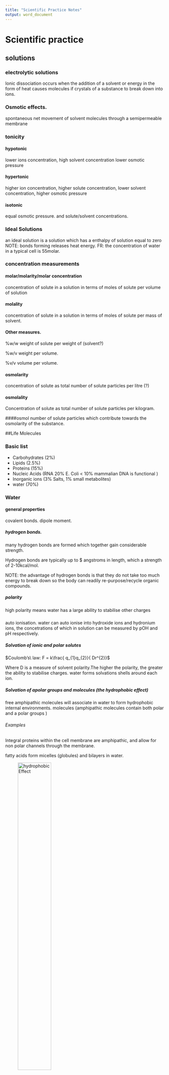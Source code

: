 ```yaml
---
title: "Scientific Practice Notes"
output: word_document
---
```



# Scientific practice

## solutions

### electrolytic solutions
Ionic dissociation occurs when the addition of a solvent or energy in the form
of heat causes molecules if crystals of a substance to break down into ions.

### Osmotic effects.
spontaneous net movement of solvent molecules through a semipermeable membrane

### tonicity

#### hypotonic
lower ions concentration, high solvent concentration lower osmotic pressure

#### hypertonic
higher ion concentration, higher solute concentration, lower solvent
concentration, higher osmotic pressure

#### isotonic
equal osmotic pressure. and solute/solvent concentrations.

### Ideal Solutions
an ideal solution is a solution which has a enthalpy of solution equal to zero
NOTE: bonds forming releases heat energy.
FR: the concentration of water in a typical cell is 55molar.

### concentration measurements

#### molar/molarity/molar concentration
concentration of solute in a solution in terms of moles of solute per volume of
solution

#### molality
concentration of solute in a solution in terms of moles of solute per mass of
solvent.

#### Other measures.
%w/w weight of solute per weight of (solvent?)

%w/v weight per volume.

%v/v volume per volume.

#### osmolarity
concentration of solute as total number of solute particles per litre (?)

#### osmolality
Concentration of solute as total number of solute particles per kilogram.

####osmol
number of solute particles which contribute towards the osmolarity of the
substance.

##Life Molecules

### Basic list
* Carbohydrates (2%)
* Lipids (2.5%)
* Proteins (15%)
* Nucleic Acids (RNA 20% E. Coli < 10% mammalian DNA is functional )
* Inorganic ions (3% Salts, 1% small metabolites)
* water (70%)

### Water

#### general properties
covalent bonds.
dipole moment.

##### hydrogen bonds.
many hydrogen bonds are formed which together gain considerable strength.

Hydrogen bonds are typically up to $ angstroms in length, which a strength of 2-10kcal/mol.

NOTE: the advantage of hydrogen bonds is that they do not take too much energy to break down so the body can readily re-purpose/recycle organic compounds.

##### polarity
high polarity means water has a large ability to stabilise other charges

#####
auto ionisation.
water can auto ionise into hydroxide ions and hydronium ions, the concetrations of which in solution can be measured by pOH and pH respectively.  

##### Solvation of ionic and polar solutes

$Coulomb’s\ law: F = k\frac{ q_{1}q_{2}}{ Dr^{2}}$

Where D is a measure of solvent polarity.The higher the polarity, the greater the ability to stabilise charges. water forms solvations shells around each ion.

##### Solvation of apolar groups and molecules (the hydrophobic effect)
free amphipathic molecules will associate in water to form hydrophobic internal environments. molecules (amphipathic molecules contain both polar and a polar groups )

###### Examples

Integral proteins within the cell membrane are amphipathic, and allow for non polar channels through the membrane.

fatty acids form micelles (globules) and bilayers in water.

![hydrophobicEffect](Images/FattyAcidsInWater.JPG){width=50%}

###### Septicaemia
Certain bacteria, respond to antibiotics by releasing proteins which punch holes in the cell surface membrane creating freely permeable pore through which cell contense can leak out, and killing the cells.


#### water and protein structure
water proteins can be buried in the interior of protein structures where they may furfill vital functions

##### examples
proteases only work if the have a water molecule imbedded within their internal structure, without this one molecule the entire enzyme becomes inactive.

other examples are reverse transcriptase and HIV protease and GST (detoxifying enzyme) which all rely on water molecules to function.

## Acids and Bases



### Bronsted and lowery
acids are proton donors
bases are proton acceptors.
difference between acid/base and its conjugate is a proton.

### lewis
acids are electron pair acceptors
bases are electron pair donors.

#### lewis bases
* alchohol
* organophosphates.

### buffering
relies on weak acids or bases which do nto fully dissociate.

# Scientific Reasoning

## Basic structures of an argument  

### Premises
A Premise is a statment. This statement may be true or false.

In science the orginial premise is known as the hypothesis.
this hypothesis will be tested, usually impirically.

### Conclusions
A conclusion should be well supported by all premises. The conclusion leads one to decide if the hypothesis is true fo false.


## A good argument
A good argument can be deductively, or nondecuctive but abductively, or inductively strong.

NOTE: Arguments can be invalid even if all of the premises and the conclusion are true. If they do not actually imply eachother then it is simply a collection of facts and not an argument.  

### Deductive arguments
$A \in B \wedge B \in C \rightarrow C \in B$

#### Conditional
$\exists P \rightarrow \exists Q$

#### Contrapositive
$\nexists P \rightarrow \nexists Q$

#### Converse
$\exists Q \rightarrow \, \exists P$

#### deductive validity
1. Are the premices true (this is difficult if not impossible to establish in mathematics. )
2. Do the premices guarentee the truth on the conclusion.
3. does the argument beg the question (Not really one of the criteria)

### Non deductive arguments
most of science is actually non deductive reasoning. science will often venture conclusions beyond the scope of observation (induction).

#### Inductive Reasoning
In Inductive reasoning premises are veiw as strong support of the truth of the conclusion. however they do not garuntee the truth of the conclusion. Induction allows for conclusions to be made about issues outside the scope of ovservation.

##### Inductive strength
two factor influence the inductive strength of an argument, sample size and bias.

### Deductive arguments

### Abduction
abductive arguments seek to explain what is observed, otherwise known as inference to best explination.

#### Abductive arguments
abductive hypothesies should be able to predict easily testable results, such that if the predicted result is achieved during experimentation then the validity of the hypothesis is supported, and if it is not the hypothesis can be rejected.

(Abductive arguments usually rely on a number of assumptions which can be supported by the predictive power of the argument)

NOTE: if testing two alternative theories H1 and H0 then a good test experiment will be set up such that the the observation of event P supports H0 and negates H1 and visa versa.

#### Evaluating Abductive Inferences.

##### Surprise principles
If an observation supports a hypothesis, then it must strongly favour that hypothesis over others with which it competes

In order to satisfy this principle:
1. the hypothesis should make no fasle predictions
2. Within the set of true predictions which the hypothesis makes, there should be predictions which are expected NOT to come true if the hypothesis is false (Is this not mixed up somewhere?)

##### Abductive fallacy
A widely used and accepted expination is not necessary at all plausible, (even if no competing explination exists)


### Making observations

obervations can be made by human senses as well as by sophisticated scientific equipment.


#### examples

##### Medelian genetics.
mendal made conclusions very far beyond his premises, abducting from color change to the existance and role of gentic elements.

## A bad argument

### Circular arguments.
$A \in B \rightarrow A \in B$


# Definitions

### Premise
A Premise is a statment. This statement may be true or false.

### Conclusion

### Bias
factors which may skew the results of a test in some form.

# Steriochemistry

## Rotamers

Isomers which can be interconverted by rotation (of a given part of the molecule)  about a particular bond

Different isomers are known as Isoforms.

NOTE: bonds within molecules can lengthed, shorted,bend and rotate, depending on what stresses are excerted upon them.

### Newman Projections
A visualisation of a moleculeviewed from the front.

  the front atom is reprisented as a dot
  the back atom is reprisented as a circle.

### Conformations

#### Staggered
Surrounding atoms/hydrogens are all equally spaced.

this conformation is more stable for two reasons

##### Steric Hinderance
in the eclipsed conformation outside atoms are forced to close to eachother, raising the energy level of the conformation

##### Hyperconjugation
stabilising interactions of the electrons in a $\sigma$-bond (usually C-H or C-C) with an adjacent empty or partially filled p-orbital or a $pi$-orbital to give an extended molecular orbital that increases the stability of the system)

#### Eclipsed
Outside atoms line up with each other.

#### Dihedral Angle

There is a whole range of conformations depending on the exact angle of rotation.
1. anti (180 orinetation)
2. gauche (60 orientation)


![Rotamer Energy Diagram](Images/RotamerEnergyDiagram.jpg)

##### Protiens
protiens also exibit a dihedral structure with peptide bods forming planes whith a given angle between them

![Proteins Dihedral Angle](Images/DihedralAngle.jpg)

this angle can be calculated which is very useful as most protein analysing techniques are very low res (for example obsorbance spectra to distinguish protein (max absorbance 280nm) from DNA/RNA (max absorbance 260nm)
)

###### Solving protein structure
1. complex maths in necessary (furner(?) transfer analysis)
2. complex measuring equipment is needed.

## Inantomers.

### Enantiomers
opposite conformation at all chiral centers.

#### Chiral compounds
a chiral compound consists of four separate atoms bonded to one central (tetrahedral,carbon) molecule.

NOTE: this central carbon atom will always be $sp^{3}$ hybridized.

##### Optical activity
certain molecules rotate plane polerised light to the right (dextrorotatory + ) or to the left (levorotatory - )

the exact degree of rotation depends on the length of substance which the light is shon through, the composition of the substance, and the optical properties of the substance.

###### Poleriser
only allows light of certain phases (that is light with a particular electric and magnetic component) through. the light alowed throguh is now plane polerised.

###### Analyser
observes/ analyses how light interacts with certain molecules.


### Diastereomers
opposite conformation at some chiral centers.

#### Allo Diastereomers

![Allo Diastereomers](Images/AlloDiastereomers.jpg)

#### Messo Diastereomers
2S3R mirror image is 2R3S,
also possilbe to be identical but rotated by 180 degrees.

![Messo Diastereomers](Images/MessoCompounds.jpg)

### Drawing structures

#### simple system
1. wedges indicate bonds coming out of the page
2. straight lines are in the line of the page.
3. dotted line are receding back out of the page.

#### Fisher Convention.
2 dimentional reprisentation of a three dimentional molecule.

The stereocentre furthest from the anomeric centre. The rotation brings about two distinct configurations, $\alpha$ and $\beta$ – anomers)
1. For sugars if the OH group is on the right it is a D sugar.
2. If it is on the left then it is an L sugar.
3. vertical lines reprisent atoms thatpoint away from the viewer.
4. horizontal lines reprisent atoms that point towards the viewer.
5. the point of intersection between thevertical and horizontal lines reprisents the centeral carbo atom.


NOTE: the anomernic carbon is the carbon single bonded to two oxygen molecules.

##### Amino Acids
NOTE: natural Amino Acids occur in the L form only.

NOTE: appart from glycine all amino acids are chiral.

###### D and L convention  
L amino acids have the $H_3N^{+}$ group on the left side, D antomers have it on the right side.

###### CORN.
along the line between th COO and N group, if R is left of the central Carbon atom the antomer is L, if R is right the antomer is D.

Alternative
if the molecule is orinetated with the H group dirrectly behind the centeral carbon. then if CoRN reads clockwise the antomer is a D amino acid, if it reads Anticlockwise it is an L amino acid.

###### R and S (find what R and S stand for)

more generally applicable

each atom around the central carbon is assigned a priority based on its atomic number (lower atomic number $\rightarrow$) lower priority. (if two atoms have equal atomic numbers then the atomic numbers of their side groups are checked and so on outwards until an order can be established)

###### Cahn-Ingold-Prelog Convention
Uses the R, S system but is still based on glyceraldehyde.
1. priorities are assigned
2. the molecule is orientated so that the lowest priority group is dirrectly behinf the central carbon atom.
3. if the remain molecules arrange clockwise in terms of priority (highest to lowers) the molecule is a R antomer, if they arrange counterclockwise the molecule is a S antomer

NOTE: D sugars have the R conformation and L sugars have the S conformation.

#### Racemates
rotate light equally in both dirrections with no net effect, usually made up of equal concnetrations of opposite chiral molecules.

#### chirality in nature
usually only one isomer is present due to enzymatic selection

#### chirality in drug design
It is vitally important that the right isomer is used.

##### examples
1. Prozac (S prevents migraine, R does nothing)
2. thyidol (?), both effective to supress morning sickness but wrong insomer can lead to birth defects.

#### Prochirality
A molecule is said to be prochiral if it can convert from achiral to chiral in a single chemical step. (such as the addition of a group to a planar $sp^2$ hybridized molecule, or by the substitution into a tetrahedral molecule.

##### Face
the dirrection/ orientation in which a molecule binds. )
Face is related to the need to assign prioritory values to differentiate between identical groups in a prochiral molecule. this identification and the idea of face is imprtant because enzymes will favour which one of the identical groups to act upon depending on its orientation with respect to the rest of the molecule (its face)

# Electrophoresis.

## Background.
Electro refers to the flow of electrons/current.
Phoresis refers to moviment (of sample elements)

### Definitions
Electrophoresis is a separation method where by charged molecules in solution, most commonly proteins of nucliec acids, migrate in respose to an electric field.

\newline
NOTE: As Electrophoresis is the moviment (of sample consitituents) under electric current,electrophoresis can only be used as a separation technique for molelecules which will move within an electric field ie charged molecules.

#### Cathode
The cathode is the negatively charged electrode. Cations (positively charged ions) will be attracted to and move towards the cathode during elecrophoresis.

#### Anode.
The anode is the positively charged electrode. Anions (negatively charged ions) will move towards the anode during electrophoresis.

### History
Arne tiselius.
nobel chemistry prize for electrophoresis and adsorbtion analysis, especially complex nature of ther serum proteins.

#### Cell
bend glass tube with electrolyte reservior containing cathode and anode, and a buffer containing sample molecules to be separated.
Horse serum tested gave four different bands. Albumin and 3 globulins ($\alpha, \beta \text{ and } \gamma$).


## Rate of migration

### Affecting fators

#### Field Strength.
Higher field strength will lead to faster moviment but it may also in turn heat up the gel destroying its structure.


#### Net charge (sample molecules)

#### Size
Smaller molecules will move faster as they have an easier path through the gel.

#### Shape
More spherical molecules will move faster and then linear molecules of the same molecular wieght, as they will be able to move through pores regardless fo their orientation. linear molecules will have to line up correctly (with their long side more of less purpendicular to the pore), to be able to pass through the pore.

supercoiled nucleic acids will migrate faster.

#### media/solution porperties.

##### Ionic strength
Higher ionic strength will lead to more shielding and hence slower moviment (?)

##### Viscosity
Higher viscosity will result in slowr moviment through the gel.

##### Temperature.
Higher temperature (provided the structure of sample consitiuets is not disrupted) will lead to faster moviment through the gel.

#### Voltage

#### Intercalculating dyes.


### Equation

$\mu=\frac{qE}{r}$

where:

  $\mu$=Mobility
  q= net charge
  E= field strength ($V.cm^{-1}$)
  r= molecular radius

NOTE: r is also commonly reffered to as frictional coefficient f, and is dependant on size.

#### Relating resistance, voltage, current, and power.

##### Ohms law
$V=IR$

Increased voltage with constant resistance increases current.
Increased current leads to increased heat which must be dissapated or it will be absorbed by the system. Too much heat can cause the sample to migrate irregularly within the sample lane, leading to sample bands which form a "smile", in the extreme case the gel can literally fall apart.


##### Power
$P=IV$ ($P=I^2R$)

## Set up
Slab gel electrophoresis can be performed ither horizontally or vertically. If run vertically samples are introduced into the wells at the top of the gel.


NOTE: In electrophoresis one parameter,  resistance, voltage, current, or power is always held constant.

##### Constant current
Velocity of molecules is constant, but heat is generated.

NOTE: velocty is dirrectly proportional to current.

##### Constant voltage
velocity will slow (over the course of the reaction), but heat is generated.

##### Constant Power.
Velocity slows, but heat generated is kept constant.


## Set up
Slab gel electrophoresis can be performed ither horizontally or vertically. If run vertically samples are introduced into the wells at the top of the gel.

### Electrode
The negative electrode is black. the positive electrode is red.

### Wells
The well are created by inserting a comb into the set up before the gel is set. Once the gel is set the comb can be removed, leaving evenly sized, evenly spaced wells where the teeth of the comb used to be.

#### Regular comb
The wells are separated by an "ear" of gel

#### Houndstooth comb
The wells are immediataely adjacent.

### Gel

#### Function
The solid support matrix inhibits convection and diffusion which would otherwise impede separation of molecules, and allows for a permanent record of the results. It can provide additional separation (by size) through molecular sieving.

NOTE: A perminant record is made through staining after running, and trichloroacetic acid which acts as a fixing agent for proteins.

#### Structure
Both agarose and polyacrilamide gels are porous in structre. A porous gel acs as a sieve by retarding or, in some cases, by completely obstructing the movment of macromolecules while allowing smaller molecules to migrate freely. A gel with a restrictive pore size can differentiate sample molecules based on size. Both gel types are also relatively electrically neutral.

### Polyacrylamide.
Polyacrylamide is a cross-linked polymer of arcylamide. It can be used to separate molecules from 0.2-500kD, eg most proteins and oligonucleotides.

NOTE: Acrylamide is a potent neurotoxin.

### Concentration
Polyacilamide gels\% are made at 3.5-20\% by mass.

### Agarose.

#### Structure
Agarose is a polysaccharide, harvested from rhodophyceae algal cell walls. Alternating sugar units form linear chains. These two subunits are $1,3-\beta-d-\text{galactose}$ and $1,4-\alpha-3,6-\text{anhydrogalactose}$. These chains are cross-linked via hydrogen bonding to form the porous matrix. Cooling a liquid form of the gel forms a matrix with an 'average' pore size.

To make the gel, a solid sample of agarose, in a random structure is heated from menting from $45-100^\circ C$, the inital gel structure begins to form as unifrom cooling takes place, and by the time the gel has cooled back to room structure it has taken on its final porous conformation. Agarose gel will dissolve again if immerced in boiling water only solidifying when the temperature is lowered to about $40^\circ C$

The pore size of the gel can be predetermined but by adjusting the cencentration of agarose in the gel.

Agarose gels are fragile as they are hydrocolliods and they are held together by the formation of weak hydrogen bonds and hydrophobic interactions.

NOTE: heat can break these H bonds breaking the matrix apart.


#### Function
Used for separating large molecules 8-800,000kD. Agarose is effective at separating these larger molecules, such as nucleic acids and protein complexes because of its larger pore size.


#### Concentration
Agarose gels are made to be 0.5-5\% agarose by mass.

### Buffer
In most electrophoresis units the gel is mounted between two buffer chambers containing separate electrodes so that the onyl electrical connnection between the two chambers is through the gel.

#### Function
The function of buffer is to carry current and protect samples.

#### Types
 #. Tris Borate EDTA (TBE).
 #. Acetate EDTA (TAE).
 #. Tris Phosphate EDTA (TPE) used most often for DNA.
 #. 10mM sodium phosphate buffer: used for RNA.

Buffer additives can also modify sample molecules such as (denaturing agents)

### Dye
Tracking dye is loaded to keep track of the moviment of sample consituents on the gel, the tracking dye is visible during the electrophoresis process and moves just ahead of the samples.

### Loading adgent/dye
The loading adjent or density agent is used to to weigh down the sample so that it remains in the wells, and does not move through the buffer above the gel.

## Detection
Bands are ditected on the gel by staining during or after electrophoresis using a number of different stains.

### Stains

#### Ethidium Bromide
Ethidium Bromide is used to mark double stranded DNA. It is flourescent under UV light.  

#### SyBr green or Sybr gold.
Used to stain single or double stranded DNA, or for RNA.

#### Silver stain
Siler stain is a more sensitive tha the SyBr gells but is also used for single or double stranded DNA or for RNA, or even for proteins.

#### Coomassie blue
Commassie blue is used for proteins.

## Interpretation
Molecular weight markers, using fragments of known size are run along side sample for comparison. A semiquantitive measure can also be obtained by comparison of band intensity.


## Proteins
The net charge on proteins is derrived from amino and carboxylic groups on it sode chains and terminals.

### Charge

#### PH
Charge is dependant on pH as R groups of the protein will posses different charges based on the pH of the solution. The exact responce of a given protein to PH change will depend on the particular amino acids which make up that specific protein.

NOTE: Proteins are amphoteric as they possess both basic and acidic amino acids.

## Nucleic acids
 Nucleic acids are loaded at the the cathode and move towards the anode,  
### Charge
Nucleic acids are always negatively charged due do their phosphate backbone.

## RNA

### Process

#### Buffer
RNA is heated in dilute formamide or glyoxal(which form part of the buffer solution) to prevent formation of secondary structures. Therefore RNA electrophoresis is said to use denaturing gels.

#### Quality
RNA qualtiy can be determined by the relative intensity of the 18s rRNA and 28s rRNA bands. In a pure sample the ration is expected to be, 28:18 $\equiv$ 2:1.

NOTE: 28s rRNA comes from the cells main ribosomes. 18s rRNA comes from mitochondirial, or choroplastic(?) ribosomes.



## Temperature

### Polymerization

#### Exothermic reaction

#### Gel irregularities
Pore sizes may differ.

### Electrophoresis

#### Denaturation of proteins
Denatured proteins can also lead to the smile effect.

#### Change in buffer.
Some buffers will change their pH based on the temperature, which leads changes in protein charge and moviment.

## Pulse field gel electrophoresis (PGFE)

### Process
PGFE used two or more alternating electric fields. Larger molecules will take longer to reorrientate than smaller molecules hence separation is on the basis if size.

### Function
PGFE is used to separate large DNA fragemtns up to 12Mb.

## Function

### Nucleic acid Separation

### Analysis of protein purity

### Separation of DNA and RNA.

### Determination of the isolelectric point. (Proteins)

### Estimation of native size (Proteins)



NOTE: $\text{Dalton}=g.mol^{-1}$

# Immunology

## Background
Microscopic organism have been observable since the 1670s whith the production of the first microscopes. These organsisms can be unicelluat or multicellular, proaryotic or eukaryotic. The most common micro-organims are bacteria, archae, and fungi, with viruses forming a separate brannch of non living micro molecules.

### Robert Koch
Koch came up with a method for confirming the relationship between a particular micro-organism and a particular disease known as kochs postulate for which he won a nobel prize.

#### Kochs postulate
Kochs postulate can be spilt into a number of steps/ requirments. If and only if all of there requirments are met then the microorganism in question can be considered to be the causative agent of the disease.

##### Requirments
(The microbe must be obervable present in every  case of the disease. )  #. The microbe must be obervalbe/ isolated from a sick individual
 #. The microbe after isolation and identification is cultured in the lab and then injected into another healthy individual.
    #. The healthy individual must become sick (ie injected microbe causes the disease in a healthy individual)
    #. The same microbe must be present/ isolated from the newly infected individual.

NOTE: Positive identification of the microbe will rely on microscope work.

### Non Pathogenic microbes.  
Not all micro-organisms are pathogenic. In fact humans have many mutualistic or commensal microbes living in and on them. These microbes are collectively reffered to as the microbiome and account for 1-2 kg of an average individuals weight.  


### Defintitions.

#### Prokaryotes

Prokaryotes are classified as they are lving organsism which consist of cells, but lack a nucleus. They do have a cell wall, but lack a cytoskeleton, internal membranes, organelles. In general they are also quite small <$5\mu m$ in diameter, and are always unicellular.

#### Eukaryotes.
Eukaryotes are living organisms comprised of cells which possess a nucleus. Eukaryotes are generally large cells .$10 \mu m$ and can be uni or multicellular. Eukarryotic cells contain a cytoskeleton, internal membranes, organelles and in some cases a cell wall (such as in plants and fungi)

#### Pathogen
A pathogen is an infectious micro-organsim that causes disease.

##### Examples

###### Potato blight
Plant fungal infection resonsilbe for irish famine in the 1800s

###### Bacteriophage
Phages are viruses which infect bacteria, they may provide an alternative treatment to some antibiotics.

###### Rinderpest
A Cattle Virus which killed 90\% of cows in SA in the 1890s. (the virus is now eradicated)

###### Bacillus thuringiensis (Bt)
Bacterial which kills a particular insect which ingests it, it has been used in commercial pesticides.


#### Host.
A host is the species/individual which becomes infected, and gets sick from a pathogen. This host will mount an immune response against the pathogen. Any form of living organism can be a host.

NOTE: many pathogens are sepcies specific infection only one particular host for example HIV infects humans where as SIV infects monkeys(?)

#### Immunology
Immunology is the study of the immune system, that is ther study of the bodies natural protection from foriegn macromolecules (worm, parasite, viral protein etc) or invading organism and respoces to them.

#### Immune system
A collection of specialsied tissues and cells which can, recognise pathogens, distinguish self from non self molecules/cells, and react to eliminate pathogens.

NOTE: Unicelluar prokaryotes like bacteria have a versy simple enzyme based defence system called CRISPR.

Eukaryotes: invertibrates, plants, and vertibrates all have innate immunity.

Jawed vertibrates have a particularly advanced immune system which includes adaptive immunity.


### Domains of life.
As well as being separated in prokaryotes and eukaryotes life is also separated into three domains, an idea first concieved by Woese.

#### Bacteria
Prokaryotes

##### Common human pathogens
Bacteria in general are common human pathogens, although by no means will all bacterial species be pathogenic.

#### Archaea
Prokaryotes

##### Common human pathogens
Archaea live in extreme environments and therefore are not pathogen to humans as the human body does not provide a suitable environment for their growth.

#### Eucaryota
Eukaryotes.

##### Common human pathogens
Animals, Funig, Flagellates, Trichomonads, Microsporia, and Diplomonads are all common human pathogens.

### Common human Pathogens.

#### Bacteria
eg escherichia coli.

##### Description
Single celled organisms without a nucleus.

##### Human diseases
Strep throat, Staph infeftions, tuberculosis, food posioning, tetanus, pneumonia, syphilis.

#### Viruses
eg Herpes virus

##### Description
Thread-like particles that reproduce using host cell machinary.

##### Human diseases
Common cold, flu, genital herpes, cold sores, measles, AIDS, genital warts, chicken pox, small pox.

#### Fungi
eg Death cap mushroom

##### Description
Simple organisms including mushrooms and yeasts, which can grow as single cells or threadling fillaments of coencytic cells.

##### Human diseases
Ring worm, Athlete's foot, tinea candidiasis, histoplasmosis, mushroom posioning.  

#### Protozoa
eg Giardia lamblia

##### Description

Single celled organism with a nucleus.

##### Human diseases
Malaria, "travelers diarrhea", giardiasis, trypanosomiasis ("sleeping sickness")

## Innate Immunity
The inate immune system has components which naturally exist in the body and which can respond very fast (to patterns of amino acids of saccharides). The system does not have to learn or develop over time, but is not very sepcific and has no memory (ie the respoce will be indetical if the infectino reoccurs. )

### Why innate immunity is necessary
Pathogen can multiply very fast. Ecoli for examples doubles every 30 minutes leading to $2 \cdot 10^{143}$ bacteria in # days. whereas the adaptive immune system requires at least 3 days, and potentially closer to 14 days to respond.

### Barriers
Barriers inclue many tissues and organs within the body. The barriers can also take non many different forms such as anatomical,mechanical, chemical, and microbial.

#### Skin
The skin predominately a physical barrier, but can also be considered a chemical barrier due to its lower PH

#### Mucous membranes
Mucous membranes are present in the respiritory and reproductive tract and also pose a predominately physical barrier to pathgens trapping them in the mocus layer.

#### Microbiome
A microbial barrier the mcrobiome acts to full up all of the availbe ecological niches for microprganisms in the human body provind competition for any pathogen seeking to invade.

#### Stomach
The stomach poses a cheimcal barrier due to its very low pH and high enzyme content.


### Pathogen recognition
Non specific, recognises pathgen patterns.

### Receptors
Small set/ limited variety.

### Memory
No memory mechansims, subsequent exposures illicit an identical responce.

### Speed
Immediate responce, within hours.

### Species
All vertibrates.

### Cells and tissues

#### Barriers
Anatomic and physiological, such as inflamation.

#### Cells general
phagocytes, NK cells,

#### Humoral
Complement antimicrobial peptides.

### Cell types

#### Granulocytes

##### Functions
 #. Phagocytosis
 #. Cytolysis (Cytotoxic)
 #. Cytokine production/release

##### Neutrophils

##### Basophils

##### Eosinophils
 #. Allergic reactions

#### Lymphocytes

##### NK cells.
 #. Cytolysis
 #. Cytokine release/production

#### Monocytes
##### Functions
 #. Phagocytosis
 #. Antigen presentation
 #. Cytokine production/release

##### Monocyes

##### Macrophages.

##### Dendritic cells.


## Adaptive immunity
Components respond specifically to the invading pathogen. A memory is developed for that pathoen,and the responce to subsiquent infections with of that pathogen are much faster and more vigorous.

### Pathogen recognition
Very specific recognises particular pieces of particular pathogens.

### Receptors
Very large variety.

### Memory
Memory from one exposure leads to increased responce on subsequent exposures.

### Speed
Several days are required for responce to develop, unless it is a memory responce in which case the responce is very fast.

### Species
Only jawed vertibrates

### Cells and tissues.

#### Cells General
B and T cells.

#### Humoral
Antibodies.

## Physical barriers
Physical barriers such as the skin provide the first line of defence to any prosepctive antigen.

NOTE: a disease which inavdes physical barriers, the innate and the adaptive immune system will become a chronic infection.

### Cells.

#### T lymphocytes

##### CD4 T Cells
 #. Cytokine production

##### CD8 T Cells
#. Cytolysis (Cytotoxic)

#### B lymphocytes.

 #. Antibody production/release
 #. Antigen presentation.

## Location of the immune system

### Blood.
Cells (ie white blood cells)
Consitiuets of the blood plasma.

NOTE: some immune disorders can de diagnosed purely by lookign at blood samples.

#### Cell types
Cetrifugation of blood gives three layers.

##### bottom layer
Contains red blood cells (Erythrocyes), and makes up about 45\% of the blood. Red blood cells are specialised to carry oxygen.


##### Middle Layer (Buffy coat)
Contains white blood cells (leukocytes),and platlets  makes up about 1 \% of the blood. Platelets thrombocytes are important for blood clotting.

##### Top layer
Plasma makes up about 55\% of the blood. The plasma contains immune system non-cellular components such as antibodies, and complememnts.

### Tissues fluid

### Lymph
The lymph is very similar to blood plasma, and contains lynphocytes and other white bloof cells in addition to tissue fluid. It also contains waste products alogn with bacteria and proteins.

The lymph circulatory system is not closed, like blood vessels are, Rather lymph enters the lymph in cappilary beds and is returned to the blood vial the subclavina veins.

Lymphocytes within the lymph are concentrated at the lymph nodes.


### Tissues and organs.

#### Lymph nodes and vessles.

#### Physical barriers such as skin

#### Specialised organs such as appendix and tonsils.

#### Gut and lungs.

#### Mocosal surfaces.

#### Bone marrow and thymus.


## Leukocytes.

### Granulocytes
Cells contain lots of small granules visible under a micropscope. The nucleus is subdivided into sections. Theses cells are also known as polymorphonuclear PMN cells.

#### Neutrophils

#### Basophils

#### Eosinophils


### Lymphocytes
no granules, one smooth nucleus

#### T cells

#### B cells

#### NK cells


### Monocytes.
monocytes remain mononcytes when in the blood once they move out into the tissue they differentiate into macropahges and dendtritic cells.

#### Macrophages

#### Dendritic cells
no granules, one smooth nucleus. Monocytes are slightly larger and have rougher edges than lymphocytes.

## Immune system development.

### Haematopoiesis
Haematopoiesis  is the development of blood cellular components. It occurs in hramatopoietic stem cells (HSC) found in the bone marrow. Thses HSCs give rise to all blood cell types incuding platelets, red blood cells, and white blood cells.


NOTE: in a healthy person about $10^{12}$ new blood cells are produced every day.

## Identifying Immune cells
The size and complexity of an immune cell, along with surfae markers are used to indentify a particular immmune cell type. Each cell displays partilucar types of proteins on its cell surface known as cluster of differentiation (CD) markers. There are approximately 350 differe tCD atigents for human white blood cells.

### Florencent tagging
Fourecently tagged antibodies specific to particular cell surface recpetors could be used to indetify a particular cell type known to have those recepors as the florecently tagged antibodies would bind to those receptors and cells in question would glow a particular color when viewed under a (florescent) microscope.

### Flow cytometry
Flow cytometry also uses specific florecent tagging but includes considerations of the size and compelxity/granularity of the cell to give a unique identification.


NOTE: Stem cells are undifferentiated biolgical cells which could give rise to a variety of different specialised cells.

### Markers for common cells.

#### HSC (stem cells)
CD34

#### Leukocytes (All WBS)
CD45

#### Monocytes
CD14

#### Dendritic cells
CD11

#### Granulocytes.
CD66

#### Lymphocytes

##### NK cells.
CD56
CD16

##### B Cells
CD19
CD20

##### T Cells
CD3

##### Cytotoxic T cells
CD8

##### Helper T cells
CD4

## Immune cell functions

### Phagocytosis

Phyagocytic cells include macropahges dendritic cells and neutrophils.

#### Step #1 Chemotaxis
The macrophaphage sences the pathogenic cells/moelcules, and is attracted towards it by chemical signal transduction, leading to an active chase.  

#### Step #2 Binding
The macrophage extends it pseudopodia to "catch" the pathogen, sticking strongly to it.

#### Step #3 Ingestion
The pathogen is engulf into the macrophage by means of endocytoses, such that the pathogen is now contained within a vacuole (phagosome) within the cell.

#### Step #4 Digestion
Lysosomes within the macrophage fuse with the phagosome introducing lysosomal enzymes to destroy/digest the pathogen.(Lysosomes contain reactive oxygen species in addition to their proteases). The phagocyte is digested/degraded into smaller pieces.

#### Step #5 Exocytosis .
The waste material remaining after diggestion is released by exocytosis  
#### Step #6 Antigen presentation.
some of the digested pathogen constituents are retained and used for  antigen presentation.

#### End result
Destruction of micro-organisms, antigen presentation, and cytokine release.

### Antigen presentation
After phagocytosis the phagocytes retains small pieces of the pathogen, known as antiges. Theses antigens are displayed on the surfacae of the phagocyte, in effect signallying that the pathofen has been detected. This Form of antigen presentation occurs only in phagocytic cell types, (also known as anitgen presenting cells).

#### HLA (MHC)

## Defence mechanisms of the immune system

### Phagocytosis .
Chopping up, degrading the phagocyte

### Cytokines.
Cytokines act to comminicate the presence of an atigen to other immune cells stimulating these cells to take part on the immune responce. antibodies, antigen presentation and inflammation can also act in this regard.

### Cytolysis
Cytolysis involves the injection of cytotoxis into the pathogen of an infected host cell, to distrupt its cell membrane or cell wall, causing its content to leak out and the cell itself to die.

The effectors of cytolysis are complement, cytotoxic granoules and antimicrobial peptides.

### Neutralisation
Antibodies can bind to the pathogen blocking it from binding or entering host cells.

### Cell secretions

#### Neutrophils
Secrete antimicrobial peptides, cytokines and perforin/ cytotoxic granules which lyse target cells.

#### Cytotoxic T cells
Secrete cytokines,(chemical messengers), Perforin of cytotoix granules.

#### NK Cells
excrete perforin/ cytotoxic granules.

#### B cells
Excrete antibodies.

# Microorganisms. 

<<<<<<< HEAD
<<<<<<< HEAD


# Course Background.
=======
# Course Background.

The course is a high level background, very little detail.
Textbook: Tortora.

## Background.
Not full notes are provided, no notifications for new content uploads to sakai, A lot of work outside the scope of the lectures is not included/focussed on.
Everything in the prac manual is included.

### Types
There are six(?) main types of microorganisms namely: fungi, bacteria, viruses, protozoa, Archaea and algae.

# Microorganisms.
Bacteria and viruses are considered to be microorganisms, the 'cut off' is that a microscope is required.
=======
## Course Info 
The course is a high level background, very little detail. Not full notes are provided, no notifications for new content uploads to sakai, A lot of work outside the scope of the lectures is not included/focussed on. 
Everything in the prac manual is included. 

## Background. 
Microorganims are very small organisms such as bacteria and viruses, generally to be considered a microorgansim, and orgainism must be so small that it cannot be seen with the naked eye. 

## Nomenclature.
The Linnaeus system of classification is used. Any given organism is described by its genus, in combination with a specific epithet, i.e. it's species name, For example *Staphylocuccus Aureus*

<<<<<<< HEAD
Microorganims are both producers and decomposers, (they produce organic sugars both by photoynthesis and by chemolithotrophic.

## Appilications.
The two major applications of microorganisms are in production of fermented foods and beverages (for example beer/ethanol in any alcohol and yogurt) and industrial chemicals for example insulin.
Another example is a pair of jeans. The bleach used derrives from peroxidase in mushrooms, the indigo die is derrived from *Escherichia coli*. Even the (plastic) buttons can also be made by bacteria which can be manipulated to produce poly--toante, by manipulation (?) (or is in maniputed to produce plastic )


### Human impact.
Microorganisms can lead to food spoilage. When humans eat food contaminted with microorganisms they are t risk of severse sickness of even death, either because the microorganism themselves are toxic or because some product of their metabolism, eg a waste product is. Closely related is the risk of infection from ingesting a pathogenic micro-organism.

#### Aseptic techniques.
Aseptic technique are used to avoid contamination of microorganism samples under study in the laboritory. One major source of contamination is the air itself. Millions of bacteria fall on each $m^2$ of the earths surface per day.

##### Agar plates
An agar plate consists of the agar medium, a gelly like substance extracted from seaweed which is used to form a regular support matrix to which food sources, such as sugars and proteins are added.

## Lab safety
If agar plates are cultivated with sucessive imprints of a persons fingers, normally by the sixth plate there are still enough microorganism transferred that significant growth is observed.

## Nomenclature.

The linnaeus system of classification is used. Any given organism is described by its genus, in combination with a specific epithet, i.e. it's species name, For example *Staphylocuccus Aureus*

NOTE: Genus and species names should always be italisized, (or underlined when hand written). Furthermore the first time a microorgansim is reffered to in a text its full name should be given, after which the genus name can be abbreviated to an initial.

## Bacteria

### Cellular consituents.
Bacteria are prokaryotes, so lack a nucleus and associated nuclear membrane.

#### Cell wall  
All bacteria have a cell wall, and these cell walls contain peptidoglycans.

### Replication
Bacteria replicate most commonly by binary fission.

#### Binary fission
Binary fission results in two approximately equally sized daughter cells, which are genetically identical. This form of reproduction is assexual.

### Energy Source.
Bacteria can oxidise organic or inorganic chemicals, to produce energy. Some are also capable of photosynthesis.

NOTE: The ability to produce energy by oxidation of inorganic chemicals is relatilvely unique to bacteria.

## Archaea
NOTE: Archae are often covered in less detail not because they are far less widespread or numberous than other microorganisms but becuase they are relatively unstudied. The lack of study is explained by their extreme habitats making them harder to sample/collect and grow in labs, and the related fact that they seldom interact with humans and do not act as human pathogens.

### Cellular Components.
Archaea are prokaryotes.

### Cell walls
Not all archae possess cell walls and those that do, do not contain peptidoglycans.

### Habitat
Archaea live in a diversity of 'extreme' envirments.

#### Methalogens
Methalogens live in environments which contain lots of methane producing bacteria (methane is a waste product of their metabolism).

#### (Extreme) Halophiles
Live in very high salt concentrations.

#### (Extreme) Thermophiles.
Live in very high temperature environments. ($>115^\circ C$  easily)

NOTE: The combined biomass of all bacteria under the surface of the earth is greater than the combined biomass of all plants and animals on the earth.

## Fungi

### Cellular consituents.
Fungi are eukaryotic.

#### Cell wall
All Fungi posses cell walls made of chitin.

#### Energy source.
Fungi metabolised organic molecules for an enery source.

### Higher organisation
Fungi can be unicellular in the case of yeasts, or multicellular in the case of molds and mushrooms. Multicelluar fungi consist of a mass of filamentous hyphae which together form a tangled mess known as the mycelium.  

### Reproduction
Fungi can reporduce both sexually and assexually.

### Life cycle
Fungi can be parasitic or free living.


## Protozoa
Absorb/ ingest organic materila.

### Motility
May be motile, due to the presence of flagella.


### Reproduction
Protozoa can reproduce both sexually and assexually.

### Life cycle
Protozoa can be parasitic or free living.

## Algae

### Cellular components.
Algae are eukaryotes,

#### Cell wall
Algae posses a cellulose cell wall.

### Energy Source
Photosynthesis is used to produce (more more accurately store energy) in the form of carbon sugars.

NOTE: photosyntheisis is not necessarily oxygenic, i.e. it does not necessarily involve the formation of oxygen.

### Reproduction
Algae reproduce sexually and assexually

### Energy source.
Algae can use the oxygen they generate in photosynthesis for their respiration, and in general to produce oxygenic compounds.

### Morphology
Strikingly algae can become unusually large for single cellular organisms, eg giant kelp.

## Viruses.
Viruses are acelluar.

### Genetic material
Viruses can contain either DNA or RNA as their genetic material.

NOTE: All other microorgansims rely predominately on DNA but also contain an RNA component (eg rRNA) so extracting pure DNA or pure RNA is difficult. In the case of viruses however either exclusively DNA or exclusively RNA will be present.

### Numerosity and distribution
Viruses may in fact be the most numerous microorganisms. The evidence for this claim lies in the fact that for all studied bacteria at least one bacteriophage specific to that bacterial species has been discovered, and in fact it is currently thought that there are at least two bacteriophages per bacterial species one with a lytic and one with a lysogenic life cycle. Furthermore for each infected bacteria there will be on the order of $10^8$ phage, hence as bacteria were suspected to be the most numerous, viruses (in terms of the phage component alone) can be considered to be the most numerous.

## Multicelluar animal parasites.
These species are considered to be microorganims in the sense that they have a stage fo their life cycle which is microscopic, this is far from the general classification system however.


### Cell constituents.
Multicellular animal parasites are exclusively eukaryotic.

### Higher organisation
they are by definintion multicellular.

### Jeans example. 
Theoretically an entire pair of jeans could be made from microorganism derrived products. The indigo dye used is derrived for *E. coli*. The bleach used is derrived from peroxidase in mushrooms, even the buttons could be made from plastics which bacteria can be manipulated to produce. 
=======
NOTE: Genus and species names should always be italicized, (or underlined when hand written). Furthermore the first time a microorganism is referred to in a text its full name should be given, after which the genus name can be abbreviated to an initial.

### Lab safety
If agar plates are cultivated with successive imprints of a persons fingers, normally by the sixth plate there are still enough microorganism transferred that significant growth is observed.

### Lab techniques

#### Aseptic techniques.
Aseptic technique are used to avoid contamination of microorganism samples under study in the laboratory. One major source of contamination is the air itself. Millions of bacteria fall on each $m^2$ of the earths surface per day.

## Bacterial structure and function

### Learnign Outcomes.


#### Aseptic techniques.
Aseptic technique are used to avoid contamination of microorganism samples under study in the laboritory. One major source of contamination is the air itself. Millions of bacteria fall on each $m^2$ of the earths surface per day.

#### Agar plates
An agar plate consists of the agar medium, a jelly like substance extracted from seaweed which is used to form a regular support matrix to which food sources, such as sugars and proteins are added.

### Electron micrograph 
An electronmicrograph is prepared the following process: 

 #. bacteria are spun into a liquid gel medium. 
 #. the cell is solidified and dehydrated with ethanol, and then placed in a block of (liquid?) resin, which is relatively hard but soft enough to be cut by the diamond (or occasionally) glass blade cutter.
 #. nm thick sections are sliced off the block and float off onto water from which they are retrieved with the use of a special grid, and fixed onto a slide. 


 
 NOTE: literally hundereds of slides would be required to build up a 3D image, which even then would be distorted by the process of dehydration. 

## Ecological niche
Microorganism are both producers and decomposers, (they produce organic sugars both by photosynthesis and by chemolithotrophic. 
Microorganisms can be mutualists, some are pathogens. The are also vital in maintaining the geochemistry planet cycle.

## Anthropic Appilications. 
The two major applications of microorganisms are in production of fermented foods and beverages (for example beer/ethanol in any alcohol and yogurt) and industrial chemicals for example insulin. 

### Jeans example. 
Theoretically an entire pair of jeans could be made from microorganism derived products. The indigo dye used is derived for *E. coli*. The bleach used is derived from peroxidase in mushrooms, even the buttons could be made from plastics which bacteria can be manipulated to produce. 

NOTE: The production of plastics is related to the natural pathway for the production of bicarbonates (?). 

### Anthropic impact. 
Microorganisms can lead to food spoilage. When humans eat food contaminated with microorganisms they are at risk of severe sickness of even death, either because the microorganism themselves are toxic or because some product of their metabolism, eg a waste product is. Closely related is the risk of infection from ingesting a pathogenic micro-organism. 

## Overview of microorganim types.

### Bacteria

#### Cellular consituents.
Bacteria are prokaryotes, so lack a nucleus and associated nuclear membrane.

##### Cell wall
All bacteria have a cell wall, and these cell walls contain polypeptides.

#### Replication
Bacteria replicate most commonly by binary fission.

##### Binary fission
Binary fission results in two approximately equally sized daughter cells, which are genetically identical. This form of reproduction is asexual.

#### Energy Source.
Bacteria can oxidize organic or inorganic chemicals, to produce energy. Some are also capable of photosynthesis.

NOTE: The ability to produce energy by oxidation of inorganic chemicals is relatively unique to bacteria.

NOTE: The combined biomass of all bacteria under the surface of the earth is greater than the combined biomass of all plants and animals on the earth.

### Archaea
NOTE: Archae are often covered in less detail not because they are far less widespread or numerous than other microorganisms but because they are relatively unstudied. The lack of study is explained by their extreme habitats making them harder to sample/collect and grow in labs, and the related fact that they seldom interact with humans and do not act as human pathogens.

#### Cellular Components.
Archaea are prokaryotes.

#### Cell walls
Not all archae possess cell walls and those that do, do not contain polypeptides.

#### Habitat
Archaea live in a diversity of 'extreme' environments.

##### Methalogens
Methalogens live in environments which contain lots of methane producing bacteria (methane is a waste product of their metabolism).

##### (Extreme) Halophiles
Live in very high salt concentrations.

##### (Extreme) Thermophiles.
Live in very high temperature environments. ($>115^\circ C$  easily)

### Fungi

#### Cellular consituents.
Fungi are eukaryotic.

##### Cell wall
All Fungi posses cell walls made of chitin.

##### Energy source.
Fungi metabolized organic molecules for an energy source.

#### Higher organisation
Fungi can be unicellular in the case of yeasts, or unicellular in the case of molds and mushrooms. Multicellular fungi consist of a mass of filamentous hyphae which together form a tangled mess known as the mycelium.

#### Reproduction
Fungi can reproduce both sexually and asexually.

#### Life cycle
Fungi can be parasitic or free living.


### Protozoa
Absorb/ ingest organic material.

#### Motility
May be motile, due to the presence of flagella.


#### Reproduction
Protozoa can reproduce both sexually and asexually.

#### Life cycle
Protozoa can be parasitic or free living.

### Algae

#### Cellular components.
Algae are eukaryotes,

##### Cell wall
Algae posses a cellulose cell wall.

#### Energy Source
Photosynthesis is used to produce (more more accurately store energy) in the form of carbon sugars.

NOTE: photosynthesis is not necessarily oxygenic, i.e. it does not necessarily involve the formation of oxygen.

#### Reproduction
Algae reproduce sexually and asexually

#### Energy source.
Algae can use the oxygen they generate in photosynthesis for their respiration, and in general to produce oxygenic compounds.

#### Morphology
Strikingly algae can become unusually large for single cellular organisms, eg giant kelp.

### Viruses.
Viruses are acellular.

#### Genetic material
Viruses can contain either DNA or RNA as their genetic material.

NOTE: All other microorganisms rely predominately on DNA but also contain an RNA component (eg rRNA) so extracting pure DNA or pure RNA is difficult. In the case of viruses however either exclusively DNA or exclusively RNA will be present.

#### Numerosity and distribution
Viruses may in fact be the most numerous microorganisms. The evidence for this claim lies in the fact that for all studied bacteria at least one bacteriophage specific to that bacterial species has been discovered, and in fact it is currently thought that there are at least two bacteriophages per bacterial species one with a lytic and one with a lysogenic life cycle. Furthermore for each infected bacteria there will be in the order of $10^8$ phage, hence as bacteria were suspected to be the most numerous, viruses (in terms of the phage component alone) can be considered to be the most numerous.

### Multicelluar animal parasites.
These species are considered to be microorganism in the sense that they have a stage of their life cycle which is microscopic, this is far from the general classification system however.

#### Cell constituents.
Multicellular animal parasites are exclusively eukaryotic.

#### Higher organisation
they are by definition multicellular.

## Bacterial structure and function

### Learning Outcomes.

 #. What are bacteria
 #. What is the structure of a bacterium
 #. What are the sizes and morphologies of bacteria.

### Cell constituets.
Bacteria are prokaryotes so the have no true membrane enclosed nucleus (TMEN) ie no nucleus or nuclear membrane.

#### Genetic material
The genetic material of bacteria in compacted and contained within a region of the cytoplasm known as the nuceloid, however this region is not set or enclosed, it is merely the region in which the genetic material is found.

#### Mitochondria
bacteria do not contain mitochondria because they are essentially mitochondria (or more accurately they have a common ancestor with the mitochondria of eukarytic cells and can perform a similar respiratory process with their own cell membrane as mitochondria perform with their outer membrane. )

NOTE: generally speaking prokaryotes are less complex than eukaryotes. 

### Morphology 
The most common bacterial shapes are spherical/coccus and rod shaped/bacillus, however these are far from the only possible shapes. 

NOTE: Most bacteria are monomorphic, i.e. only take on one shape so shape is a good identifying characteristic. 

#### Colonial association 
Individual bacteria can associate in a number of different ways, but a given species will (generally) only have one form of colonial association. 
Common forms include, Paired (Diploid), Clustered and chained. 

#### Diploid
A single division would lead to a paired conformation, provided the bacteria do not separate

#### Strepto
Repeated binary fission in the same axis would lead to the formation of a chain. 

#### Tetra
Binary fission first along one axis and then along a perpendicular axis would lead to the formation of a square

#### Sarcinae
Binary fission along three perpedicular axies. would lead to a structure consisting of eight bacteria.

#### Staph
multiple divisions along multiple axes lead to a disorganized mass of bacteria 

NOTE: there is not clear advantage to these association. They are most probably caused by the presence of sticky (stuff?) on the outside of the bacteria's surface. 

#### Multinucleiod
some bacteria can take on a miltinucleoid filamentous structure.

#### Angular 
some bacteria snap back into a specific angle relative to each other after binary fission, probably due to incomplete separation of the cell walls of daughter cells.

#### Pallisade
Bacteria snap back to lie directly adjacent to each other.

#### Coccibacillus
Very short rods and can be very hard to distinguish from true cocci bacteria. 

#### Bifurication 
Bifurcation can occur to give Y shaped bacteria

#### Vibrion
bacteria have a distinct curved rod morphology. 

#### Spriillion 

bacteria take on a corkscrew shape \newline 

#### Spirochete
bacteria take on a corkscrew shape ( more flexible than Spirillion)

#### Walt's square bacterium
dimensions of about $2\mu m \,\text{x}\,2-4\mu m \,\text{x}\, 0.2 \mu m$ taking on the shape of a square or a rectangle. 

NOTE: some bacteria are  polymorphic changing their shape continuously. 

#### Endospores 
There are often endospores within bacteria which can cause swelling changing shape. 

### Plasiticty 
bacteria have the facility to adapt their environment by changing their gene expression patterns.  

### Size. 
The average is about $0.2-1.0\mu \text{x} 2-8\mu m$
For example E. coli $1.1-1.5\mu \text{x} 2-6\mu m$

#### Smallest. 
$100-300nm$ range, and ultramicrobacteria which are about $50nm$ in size. Very nutrient poor so do not maintain large cytoplasm.

#### Largest. 
Bacteria Epulopiscium fishelsoni

$80\mu m-600\mu m$ (visible with the naked eye), about $10^6$ times larger in volume than most bacteria

##### reproduction 
produces daughter cells inside the mother, which then pop out through a slit. 

##### Addaptions 
The key limitation to size is SA:V, as movement of nutrients and gasses are by diffusion. This problem is overcome in part by massive invaginations of the surface membrane. (Additional problem of transporting proteins to membrane as membrane already covered in proteins.). 

It was thought that a particular bacterium would have one copy of a bacterium, however in Epulopiscium fishelsoni chromosome number increases with size, also as transcription and translation are linked, if the gene is everywhere in the cell, then a protein can be produced anywhere in the cell and the need for sophisticated transport systems in removed. The number of copies of important genes can be in the hundred thousands, for example ribosomal RNA genes. 

##### Thiomargarita namibiensis 
very large volume. 

###### Addaptations 
cytoplasm is filled with vacuoles so minimal depth of cytoplasm from any point. Epulopiscium fishelsoni requires nutrient dense environment so lives in fish and floats around to find nutrient dense areas. 

The other advantage of size is that it hep avoid (protozoan) predation. 

## Structure and function  

NOTE: Not all structures are found in all bacteria. Some structures are specific to specific bacteria some are specific to the bacterium's environment, ie parasitic only produce a capsule when they encounter a host immune response. 

(Copy image of bacteria)

NOTE: cytoplasm is actually packed/ very full of constituents. 

### Plasma membrane. 
they are the main contact point between the cell and its surroundings. functions splits internal and external environment in its capacity as a boundary layer, and allows the exchange of matter and information between the internal and external environment. 

NOTE: bacteria are very plastic in their response to the environment improving energy efficiency 

#### Fliud mozaic model 
Phospholipids+ integral and poriferal proteins

#### Membrane associated lipids
Amphiphatic, (hydrophilic and hydrophobic groups associated with them), most of these lipids are phospholipids, they spontaneously arrange with phosphate head by water to form low energy micelles or bilayers. 

Phospholipids are diverse and complex groups. Phosphatidylethanolamine (75\%)
phosphatidylglycerol (20\%)
cardiolipin (diphosphatidylglycerol, 1-5\%)

Important as they confer strength, and spread out overall negative charge of the plasma membrane and cardiolin can play a role are a chaperon, helps lactase permease fold correctly in the membrane.

For a particular species of phospholipid the fluidity is adjusted by saturation/desaturation of tails, to fit the requirements of the external environment. 

Lipids can also flip between leaflets of the membrane, there are proteins flipases (out to in), flopases (in to out) require ATP, and scamblases (exchange) do not require ATP. Related to adaptions to environmental changes such as  temperature (with season). 

NOTE:membrane is packed with proteins, especially in bacteria which require membrane proteins for energy production, this applies especially of bacteria with less efficient respiration processes. 

#### Glycolipids 
heterogeneous

##### Functions
 
 #. Help to stabilize the plasma membrane (protective function)
 #. Important in cell-cell interactions 
    #. Adhesion. (contact inhibition, muscles, desosomes etc)
    #. identification (the flip side is that is can be recognized by the host immune system). 
    #. assist in signal transduction. 
    
#### Transport systems 
A transport system is required to move across the plasma membrane, could be for toxins such as bacteriosin which attach other bacteria in the environment, They can also trap food outside the PM to prevent its loss. Furthermore important metabolic functions such as photosynthesis and respiration involve the plasma membrane. Motility is also associated with plasma membrane associated structures, and the synthesis of many important chemicals. 

NOTE: bacteria can distinguish which host they are infecting and can adapt accordingly. 

#### Integral membran proteins. 
make up about 60-70\% of membrane proteins. These proteins can move around the membrane freely by diffusion.  

###### Ease of removal. 

tend to be relatively difficult to remove in aqueous environments (as low solubility). 
Such proteins are usually embedded deeply, some may span the entire membrane. To span the membrane they must be amphiphathic (otherwise would flip into the membrane). 


##### Periferal proteins. 
20-30\% 

###### Ease of removal 
relatively easier to remove, as they are on the outside, and more soluble in aqueous environments. 

(Copy image of the plasma membrane. )






NOTE: there is no reason for the tails to align between layers. 

##### S layer 
additional very strong outer layer formed on membrane

### Cell wall 
The majority of bacteria posses a cell wall. 


### Nucleiod 

### Gas Vacoules. 

### Inclusion bodies 

### Robosomes. 

### Cell enveope. 
contains the outer membrane(where present) the cell wall and the cell membrane
 
### External  Structures

#### Capsule 
A capsule is very similar to a slime layer but consists primarily of proteins and exhibits increased organisation and structural integrity. Capsules are also more firmly attached to the bacterium cell wall. A capsule implies a cost as many valuable food substances must be placed outside the cell to constitute it however it also confers several important benefits. A capsule makes the bacterium, more resistant to dessication and phagocytosis, (especially in mammalian hosts), it also  facilitates substrate adherence to substrate, increases antibiotic and bacteriophage resistance and acts as a readily accessible store of carbohydrates. Finally it even relieves osmotic pressure acting of the cell. 

NOTE: The capsule is very thick compared to the bacterium. 

NOTE: Capsules do not take up stain, so they are visualised by using a (positive) primary stain for the bacterium and a (negative) secondary stain for a background. The unstained region remain is then the capsule. Colorless shiny bacterium are likely to be pathogenic. 

#### Slime layer 
A slime layer is a layer of material outside of the cell wall, consisting of extracellular, polymeric substances. (EPS)
A slime payer consists primarily of polysaccharides , but may also contain proteins. It is not very tightly attached to the bacterium

#### S layer. 
The S layer is always constituted of proteins or glycoproteins, which are set into a regular array. This layer is very hard to pull apart and behaves as a protective layer similar to chainmail. Individual links will compress into each other but only to a point, past this point further compression require very large forces. This protective layer helps to protect against bacterium such as _Del Virbio_ which crash into other bacteria at high speeds and then 'drill' into them to live inside them as paracites.  
### Internal membrane system. 
 
## Gram staining. 
The gram cell is able to differentiate between two major structure types based on their ability to maintain the primary stain in the presence of the de-coloriser. 
 Gram staining is bar far the most important staining in bacteriology. staining is also related to differences in the lipids. 


### Process
  #. Crystal violet.  
 # . Grams iodine. (Helps crystal violet to stick to the cell wall. ) 
 #. alcohol (decolorize), gram negative cells are decolorised, gram positive cells are not. 
 #. Safranin (red due 
 )
 
 Gram positive have red on purple so remain purple, gram negative have red on colorless so become red/pink. 
 
 
 (Copy image)
 
 NOTE: If decolored too intensely any cell will lose its color. 
 
 NOTE: Acetone in involved in eyes dissolving.
 
### Posive 

Copy from slides. 

#### Cell wall 
Thick homogeneous cell wall containing 50\% peptidoglycan by dry weight. The peptidoglycan is about $20-80nm$ thick.

##### Periplasmic space 
A area in between the cell wall and cell membrane it is distinct (although so thin that it can often be hard to make out.). 

NOTE: The cell wall is the combination of the PG layer and the periplasmic space. 

NOTE: Try to draw structures with some sense of relative scale, ie the cell wall must be larger. 

\textbf{Copy image of cell wall from slides.}

##### Function 
Maintains the cell integrity against osmotic pressure and maintains the cell shape. cytoskeletal elements are a large part of it, but the peptidoglycan is also significant, and if it is removed the bacteria will usually become spherical

##### Techoic acids. 
(referred to as ? techoic acids), 
Techoic acids make up a significant proportion of the cell wall. They are covalently attached to the peptidoglycan, which has a mesh-like structure. Techoic acids fill (almost all) of the void spaces in this mesh extending all the way to the outside of the layer. 

Lipotechoic acids are embedded in the membrane at one end and the peptidogycan layer at the other. forming a stabilizing link. 

###### Functions 
help to maintain the structure of the cell wall. And confer an overall negative charge (to gram positive bacteria). 

The acids are also antigenic, (which benefits the host not the bacterium)

### Gram negative. 

#### Cell membrane 
5-7nm

#### Peptidoglycan layer
Much thinner $5-10\%$  of dry weight of cell negative bacteria. only about 1nm

#### Periplasmic space  
between cell and other membrane, much wider than in gram positive bacteria, can be go up to $70nm$, constituting a significant component of the cell. The Periplasmic space contains lots of proteins and enzymes, in particular those associated with nutrient acquisition such as binding proteins which move out of the cell and bind to nutrients making them easier for the cell to recognise. The Periplasmic space also plays an important role in  electron transport and energy production, and contains receptors important in chemotaxis. 

#### Outer membrane. 
5-7nm

phospholipid layer (not bilayer) which consists of an single layer of lipopolusaccharides, within which lipoproteins and proteins are found. More permeable/less selective than the cell membrane (?) The outside of gram negative is very wavy as more fluid than a PG layer. The outer membrane functions to prevent the loss of cellular constituents. 

NOTE: the outer membrane can be isolated as an intact spherical structure

##### Lipopolysaccharide '
Lipopolysaccharide is a virulence (disease causing) factor, which consists of three distinct segments, an outer chain a core polysaccharide, and lipid (embedded within the membrane). Lipopolysaccharide is particularly effective in minimizinf the effectiveness of an immune response in a mammalian host. 

###### Outer (O) chain 
In _E Coli_ alone there are at least 160 different versions of the O chain. The length of the chain often influences the roughness of a colony. Full length outer chains lead to a smoother more hydrophilic surface. Short outer chains lead to a rough more hydrophobic surface. The O side chain is antigenic, often recognised by the host in a immune response. Some bacteria can mutate their O chain by antigen shift to avoid an effective immune response.

###### Core polysaccharide. 
The core poly saccharide is short normally only 8 polysaccharides long. It shows far less variation than the Outer chain, but forms an important link between the outer chain and the membrane embedded A lipid. There is an accumulation of negative charge by the joint between the Core polysaccharide and lipid A which facilitates the intercalation of magnesium ions which help to stabilize the outer membrane, slotting in between the lipids of lipid A. The role of the $Mg^{2+}$ ions is so important that if a strong chelating agent is used to pull these ions out of the membrane that it looses its integrity and starts to break apart. This core component may contain amino acids. The hydrophobicity of the core polysaccharide prevents certain harmful substances from entering the cell. 

###### Lipid A
Lipid A consists of Phosphorylated N-acetylglucosamine and  6-7 fatty acids which are typically saturated, and does not extend past the membrane. It is almost invariably hydrophobic. Lipid A is a major component of the outer membrane and helps to stabilizes and protect cells, forming a permeability barrier which is very efficient at stopping lysozyme and bleaches, and bio-salts from entering and damaging the cell.

### Endotoxins. 
Endotoxins are bacterial components which are not produced and excreted by bacteria for the express purpose of toxicity but rather substances which play some chemical or structural role in the bacterium, which happen to be toxic to host cells. Endotoxins can nevertheless be extremely toxic, one example is the Botulin toxin (Botox) used in skin treatments. Lipopolysaccharides are also endotoxins which interact with plattlets in the blood decreasing their number to the point where internal bleeding may occur. 

##### Porins
make pores through the outer membrane, consist of three separate units. Porins are transmembrane proteins, which form channels for entrance and exit of certain substances, (they are essentially water filled channels) 

NOTE: The presence of Porins indicates the extent of the protective function of the outer layer, in that they show how selective it is in what substance may permeate through it. 

##### Brauns lipoprotein 
extends from the GP layer to the outer membrane. 

###### Function 
Helps to prevent membrane damage by giving it some form of rigidity, and preventing an indeterminate gap between the outer membrane and the rest of the bacteria, pulling the membrane into the same shape as the bacteria.  

##### Lipopolysachharides. (LPS)
Consist of lipids and carbohydrates. The outer leaflet of the membrane is almost entirely lipopolysacharide, and in genre it is an integral membrane component. 

$Salmonella typhimurium$ in Salmoella can be related to disease. 

 #. what are bacteria
 #. what is the strucure of a bacterium
 #. what are the sizes and morpholgies of bacteria.

### Defining characteristics.

### Cell constituets.
Bacteria are prokaryotes so the have no tru membrane enclosed nucleus (TMEN) ie no nucleus or nuclear membrane.

#### Genetic material
The genetic material of bacteria in compacted and contained within a region of the cytoplasm known as the nuceloid, however this region is not set or inclosed, it is merely the region in which the genetic material is found.
=======
NOTE: cell wall contains periplasmic space, peptidoglycan layer nad outer membrane. 

NOTE: cell wall contains periplasmic space, peptidoglycan layer and outer membrane. 

#### Mitochondria
bacteria do not contain mitochondria becuase they are essentailly mitochondria (or more accurately they have a common ancestor with the mitochodria of eukarytic cells and can perform a similar respiratory process with their own cell membrane as mitochondria perform with their outer membrane. )

